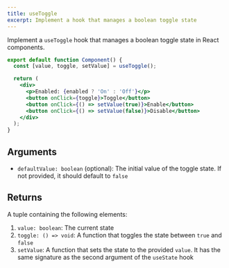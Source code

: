 ```yaml
---
title: useToggle
excerpt: Implement a hook that manages a boolean toggle state
---
```


Implement a `useToggle` hook that manages a boolean toggle state in React components.

```jsx
export default function Component() {
  const [value, toggle, setValue] = useToggle();

  return (
    <div>
      <p>Enabled: {enabled ? 'On' : 'Off'}</p>
      <button onClick={toggle}>Toggle</button>
      <button onClick={() => setValue(true)}>Enable</button>
      <button onClick={() => setValue(false)}>Disable</button>
    </div>
  );
}
```

## Arguments

- `defaultValue: boolean` (optional): The initial value of the toggle state. If not provided, it should default to `false`

## Returns

A tuple containing the following elements:

1. `value: boolean`: The current state
2. `toggle: () => void`: A function that toggles the state between `true` and `false`
3. `setValue`: A function that sets the state to the provided `value`. It has the same signature as the second argument of the `useState` hook
